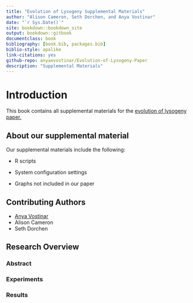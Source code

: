--- 
title: "Evolution of Lysogeny Supplemental Materials"
author: "Alison Cameron, Seth Dorchen, and Anya Vostinar"
date: "`r Sys.Date()`"
site: bookdown::bookdown_site
output: bookdown::gitbook
documentclass: book
bibliography: [book.bib, packages.bib]
biblio-style: apalike
link-citations: yes
github-repo: anyaevostinar/Evolution-of-Lysogeny-Paper
description: "Supplemental Materials"
---

# Introduction

This book contains all supplemental materials for the [evolution of lysogeny paper.](https://github.com/anyaevostinar/Evolution-of-Lysogeny-Paper)

## About our supplemental material 

Our supplemental materials include the following:

- R scripts 

- System configuration settings 

- Graphs not included in our paper 

## Contributing Authors
- [Anya Vostinar](https://anyaevostinar.github.io/)
- Alison Cameron
- Seth Dorchen

## Research Overview

### Abstract

### Experiments

### Results


